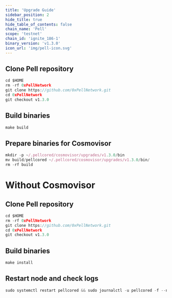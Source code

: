 ```yaml
---
title: 'Upgrade Guide'
sidebar_position: 2
hide_title: true
hide_table_of_contents: false
chain_name: 'Pell'
scope: 'testnet'
chain_id: 'ignite_186-1'
binary_version: 'v1.3.0'
icon_url: 'img/pell-icon.svg'
---
```



<PageTitle
  iconUrl="img/pell-icon.svg"
  title="Pell Upgrade Guide"
  chainId="ignite_186-1"
  version="v1.3.0"
/>

## Clone Pell repository

```js
cd $HOME
rm -rf 0xPellNetwork
git clone https://github.com/0xPellNetwork.git
cd 0xPellNetwork
git checkout v1.3.0
```

## Build binaries

```js
make build
```

## Prepare binaries for Cosmovisor

```js
mkdir -p ~/.pellcored/cosmovisor/upgrades/v1.3.0/bin
mv build/pellcored ~/.pellcored/cosmovisor/upgrades/v1.3.0/bin/
rm -rf build
```

# Without Cosmovisor

## Clone Pell repository

```js
cd $HOME
rm -rf 0xPellNetwork
git clone https://github.com/0xPellNetwork.git
cd 0xPellNetwork
git checkout v1.3.0
```

## Build binaries

```js
make install
```

## Restart node and check logs

```js
sudo systemctl restart pellcored && sudo journalctl -u pellcored -f --no-hostname -o cat
```
